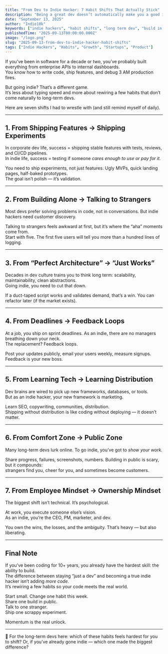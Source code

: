 ```yaml
---
title: "From Dev to Indie Hacker: 7 Habit Shifts That Actually Stick"
description: "Being a great dev doesn’t automatically make you a good indie hacker. Here are the mindset shifts I had to learn the hard way."
date: "September 13, 2025"
author: "Indie10k"
keywords: ["indie hackers", "habit shifts", "long term dev", "build in public", "distribution", "Indie10k"]
publishedTime: "2025-09-13T00:00:00.000Z"
image: "/logo.png"
slug: "2025-09-13-from-dev-to-indie-hacker-habit-shifts"
tags: ["Indie Hackers", "Habits", "Growth", "Startups", "Product"]
---
```


If you’ve been in software for a decade or two, you’ve probably built everything from enterprise APIs to internal dashboards.  
You know how to write code, ship features, and debug 3 AM production fires.  

But going indie? That’s a different game.  
It’s less about typing speed and more about rewiring a few habits that don’t come naturally to long-term devs.  

Here are seven shifts I had to wrestle with (and still remind myself of daily).  

---

## 1. From Shipping Features → Shipping Experiments  

In corporate dev life, success = shipping stable features with tests, reviews, and CI/CD pipelines.  
In indie life, success = testing if someone *cares enough to use or pay for it.*  

You need to ship experiments, not just features. Ugly MVPs, quick landing pages, half-baked prototypes.  
The goal isn’t polish — it’s validation.  

---

## 2. From Building Alone → Talking to Strangers  

Most devs prefer solving problems in code, not in conversations. But indie hackers need customer discovery.  

Talking to strangers feels awkward at first, but it’s where the “aha” moments come from.  
Start with five. The first five users will tell you more than a hundred lines of logging.  

---

## 3. From “Perfect Architecture” → “Just Works”  

Decades in dev culture trains you to think long term: scalability, maintainability, clean abstractions.  
Going indie, you need to cut that down.  

If a duct-taped script works and validates demand, that’s a win. You can refactor later (if the market exists).  

---

## 4. From Deadlines → Feedback Loops  

At a job, you ship on sprint deadlines. As an indie, there are no managers breathing down your neck.  
The replacement? Feedback loops.  

Post your updates publicly, email your users weekly, measure signups. Feedback is your new boss.  

---

## 5. From Learning Tech → Learning Distribution  

Dev brains are wired to pick up new frameworks, databases, or tools.  
But as an indie hacker, your new framework is marketing.  

Learn SEO, copywriting, communities, distribution.  
Shipping without distribution is like coding without deploying — it doesn’t matter.  

---

## 6. From Comfort Zone → Public Zone  

Many long-term devs lurk online. To go indie, you’ve got to *show your work.*  

Share progress, failures, screenshots, numbers. Building in public is scary, but it compounds:  
strangers find you, cheer for you, and sometimes become customers.  

---

## 7. From Employee Mindset → Ownership Mindset  

The biggest shift isn’t technical. It’s psychological.  

At work, you execute someone else’s vision.  
As an indie, you’re the CEO, PM, marketer, and dev.  

You own the wins, the losses, and the ambiguity. That’s heavy — but also liberating.  

---

## Final Note  

If you’ve been coding for 10+ years, you already have the hardest skill: the ability to build.  
The difference between staying “just a dev” and becoming a true indie hacker isn’t adding *more code*.  
It’s rewiring a few habits so your code meets the real world.  

Start small. Change one habit this week.  
Share one build in public.  
Talk to one stranger.  
Ship one scrappy experiment.  

Momentum is the real unlock.  

---

💬 For the long-term devs here: which of these habits feels hardest for you to shift? Or, if you’ve already gone indie — which one made the biggest difference?
